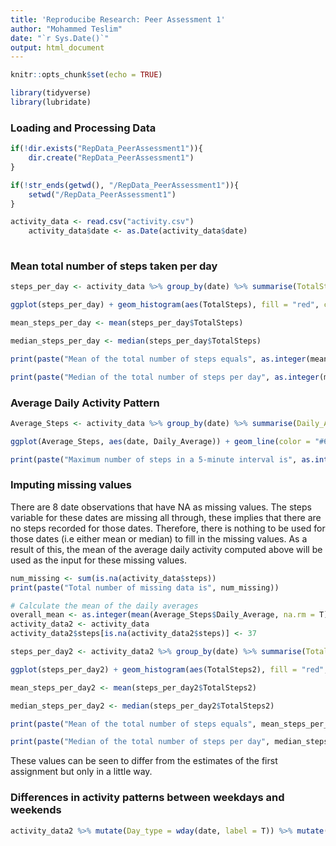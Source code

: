 ```yaml
---
title: 'Reproducibe Research: Peer Assessment 1'
author: "Mohammed Teslim"
date: "`r Sys.Date()`"
output: html_document
---
```


```r
knitr::opts_chunk$set(echo = TRUE)
```

```r
library(tidyverse)
library(lubridate)
```

### Loading and Processing Data

```r
if(!dir.exists("RepData_PeerAssessment1")){
    dir.create("RepData_PeerAssessment1")
}

if(!str_ends(getwd(), "/RepData_PeerAssessment1")){
    setwd("/RepData_PeerAssessment1")
}

activity_data <- read.csv("activity.csv")
    activity_data$date <- as.Date(activity_data$date)
    
```

### Mean total number of steps taken per day

```r
steps_per_day <- activity_data %>% group_by(date) %>% summarise(TotalSteps = sum(steps,na.rm = T))

ggplot(steps_per_day) + geom_histogram(aes(TotalSteps), fill = "red", color = "blue", binwidth = 1000)

mean_steps_per_day <- mean(steps_per_day$TotalSteps)

median_steps_per_day <- median(steps_per_day$TotalSteps)

print(paste("Mean of the total number of steps equals", as.integer(mean_steps_per_day)))

print(paste("Median of the total number of steps per day", as.integer(median_steps_per_day)))

```

### Average Daily Activity Pattern

```r
Average_Steps <- activity_data %>% group_by(date) %>% summarise(Daily_Average = mean(steps, na.rm = T))

ggplot(Average_Steps, aes(date, Daily_Average)) + geom_line(color = "#69b3a2")

print(paste("Maximum number of steps in a 5-minute interval is", as.integer(max(Average_Steps$Daily_Average, na.rm = T))))
```

### Imputing missing values

There are 8 date observations that have NA as missing values. The steps variable for these dates are missing all through, these implies that there are no steps recorded for those dates. Therefore, there is nothing to be used for those dates (i.e either mean or median) to fill in the missing values. As a result of this, the mean of the average daily activity computed above will be used as the input for these missing values. 
```r
num_missing <- sum(is.na(activity_data$steps))
print(paste("Total number of missing data is", num_missing))

# Calculate the mean of the daily averages
overall_mean <- as.integer(mean(Average_Steps$Daily_Average, na.rm = T))
activity_data2 <- activity_data
activity_data2$steps[is.na(activity_data2$steps)] <- 37

steps_per_day2 <- activity_data2 %>% group_by(date) %>% summarise(TotalSteps2 = sum(steps,na.rm = T))

ggplot(steps_per_day2) + geom_histogram(aes(TotalSteps2), fill = "red", color = "blue", binwidth = 1000)

mean_steps_per_day2 <- mean(steps_per_day2$TotalSteps2)

median_steps_per_day2 <- median(steps_per_day2$TotalSteps2)

print(paste("Mean of the total number of steps equals", mean_steps_per_day2))

print(paste("Median of the total number of steps per day", median_steps_per_day2))
```

These values can be seen to differ from the estimates of the first assignment but only in a little way.

### Differences in activity patterns between weekdays and weekends

```r
activity_data2 %>% mutate(Day_type = wday(date, label = T)) %>% mutate(Day_type = fct_collapse(Day_type, Weekday = c("Mon", "Tue", "Wed", "Thu", "Fri"), Weekend = c("Sat", "Sun"))) %>% group_by(Day_type,date) %>% summarize(avesteps = mean(steps)) %>% ggplot(aes(date, avesteps)) + geom_line() + facet_wrap(~ Day_type)
```